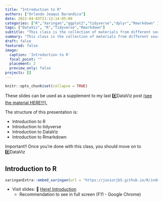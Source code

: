 ```yaml
---
title: "Introduction to R"
authors: ["Orlando Joaqui Barandica"] 
date: 2022-04-03T21:13:14-05:00
categories: ["R","Xaringan","ggplot2","tidyverse","dplyr","Rmarkdown" ]
tags: ["DataViz", "R","Tidyverse","Rmarkdown"]
subtitle: "This class is the collection of materials from different sources on the web. Here we have an introduction to R, some tools for DataViz, descriptive statistics, and an introduction to Rmarkdown. This class is in Spanish."
summary: "This class is the collection of materials from different sources on the web. Here we have an introduction to R, some tools for DataViz, descriptive statistics, and an introduction to Rmarkdown. This class is in Spanish."
draft: false
featured: false
image:
  caption: 'Introduction to R'
  focal_point: ""
  placement: 2
  preview_only: false
projects: []
---
```


```r
knitr::opts_chunk$set(collapse = TRUE)
```


These slides can be used as a supplement to my last #️⃣DataViz post [(see the material HERE!!!).](https://www.joaquibarandica.com/post/datavizr/)

The structure of this presentation is:

* Introduction to R
* Introduction to tidyverse
* Introduction to DataViz
* Introduction to Rmarkdown

Important!! Once you're done with this class, you should move on to #️⃣DataViz




## Introduction to R

```r
xaringanExtra::embed_xaringan(url = "https://juniorjb5.github.io/R/index.html#1", ratio = "16:9")
```


* Visit slides: 🔗 [Here! Introduction](https://juniorjb5.github.io/R/index.html#1)
    - Recommendation to see in full screen (F11 - Google Chrome)




